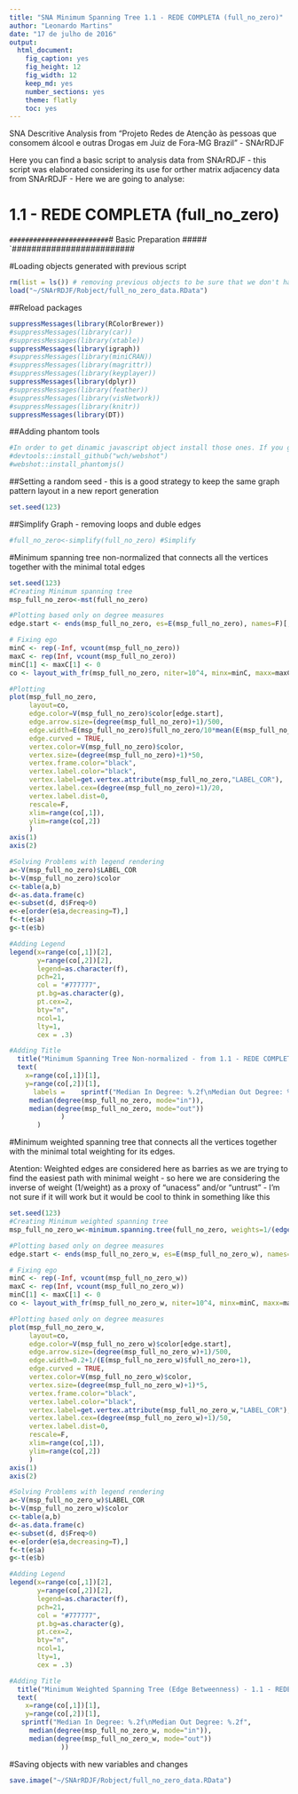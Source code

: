 ```yaml
---
title: "SNA Minimum Spanning Tree 1.1 - REDE COMPLETA (full_no_zero)"
author: "Leonardo Martins"
date: "17 de julho de 2016"
output: 
  html_document: 
    fig_caption: yes
    fig_height: 12
    fig_width: 12
    keep_md: yes
    number_sections: yes
    theme: flatly
    toc: yes
---
```

SNA Descritive Analysis from "Projeto Redes de Atenção às pessoas que consomem álcool e outras Drogas em Juiz de Fora-MG   Brazil"  - SNArRDJF

Here you can find a basic script to analysis data from SNArRDJF - this script was elaborated considering its use for orther matrix adjacency data from SNArRDJF - Here we are going to analyse:

# 1.1 - REDE COMPLETA (full_no_zero)

`#########################
`# Basic Preparation #####
`#########################

#Loading objects generated with previous script 
```r
rm(list = ls()) # removing previous objects to be sure that we don't have objects conflicts name
load("~/SNArRDJF/Robject/full_no_zero_data.RData")
```
##Reload packages
```r
suppressMessages(library(RColorBrewer))
#suppressMessages(library(car))
#suppressMessages(library(xtable))
suppressMessages(library(igraph))
#suppressMessages(library(miniCRAN))
#suppressMessages(library(magrittr))
#suppressMessages(library(keyplayer))
suppressMessages(library(dplyr))
#suppressMessages(library(feather))
#suppressMessages(library(visNetwork))
#suppressMessages(library(knitr))
suppressMessages(library(DT))
```
##Adding phantom tools
```r
#In order to get dinamic javascript object install those ones. If you get problems installing go to Stackoverflow.com and type your error to discover what to do. In some cases the libraries need to be intalled in outside R libs.
#devtools::install_github("wch/webshot")
#webshot::install_phantomjs()
```
##Setting a random seed - this is a good strategy to keep the same graph pattern layout in a new report generation
```r
set.seed(123)
```

##Simplify Graph - removing loops and duble edges 
```r
#full_no_zero<-simplify(full_no_zero) #Simplify
```

#Minimum spanning tree non-normalized that connects all the vertices together with the minimal total edges
```r
set.seed(123)
#Creating Minimum spanning tree
msp_full_no_zero<-mst(full_no_zero)

#Plotting based only on degree measures 
edge.start <- ends(msp_full_no_zero, es=E(msp_full_no_zero), names=F)[,1]

# Fixing ego
minC <- rep(-Inf, vcount(msp_full_no_zero))
maxC <- rep(Inf, vcount(msp_full_no_zero))
minC[1] <- maxC[1] <- 0
co <- layout_with_fr(msp_full_no_zero, niter=10^4, minx=minC, maxx=maxC,miny=minC, maxy=maxC, weights=E(msp_full_no_zero)$full_no_zero)

#Plotting
plot(msp_full_no_zero, 
     layout=co,
     edge.color=V(msp_full_no_zero)$color[edge.start],
     edge.arrow.size=(degree(msp_full_no_zero)+1)/500,
     edge.width=E(msp_full_no_zero)$full_no_zero/10*mean(E(msp_full_no_zero)$full_no_zero),
     edge.curved = TRUE,
     vertex.color=V(msp_full_no_zero)$color,
     vertex.size=(degree(msp_full_no_zero)+1)*50,
     vertex.frame.color="black",
     vertex.label.color="black",
     vertex.label=get.vertex.attribute(msp_full_no_zero,"LABEL_COR"),
     vertex.label.cex=(degree(msp_full_no_zero)+1)/20,
     vertex.label.dist=0,
     rescale=F,
     xlim=range(co[,1]), 
     ylim=range(co[,2])
     )
axis(1)
axis(2)

#Solving Problems with legend rendering 
a<-V(msp_full_no_zero)$LABEL_COR
b<-V(msp_full_no_zero)$color
c<-table(a,b)
d<-as.data.frame(c)
e<-subset(d, d$Freq>0)
e<-e[order(e$a,decreasing=T),] 
f<-t(e$a)
g<-t(e$b)

#Adding Legend
legend(x=range(co[,1])[2], 
       y=range(co[,2])[2],
       legend=as.character(f),
       pch=21,
       col = "#777777", 
       pt.bg=as.character(g),
       pt.cex=2,
       bty="n", 
       ncol=1,
       lty=1,
       cex = .3)

#Adding Title
  title("Minimum Spanning Tree Non-normalized - from 1.1 - REDE COMPLETA (full_no_zero)", sub = "Source: from authors ")
  text( 
    x=range(co[,1])[1],
    y=range(co[,2])[1], 
      labels =    sprintf("Median In Degree: %.2f\nMedian Out Degree: %.2f",
     median(degree(msp_full_no_zero, mode="in")), 
     median(degree(msp_full_no_zero, mode="out"))
             )
       )
```
#Minimum weighted spanning tree that connects all the vertices together with the minimal total weighting for its edges. 

Atention: Weighted edges are considered here as barries as we are trying to find the easiest path with minimal weight - so here we are considering the inverse of weight (1/weight) as a proxy of "unacess" and/or "untrust" - I'm not sure if it will work but it would be cool to think in something like this  
```r
set.seed(123)
#Creating Minimum weighted spanning tree
msp_full_no_zero_w<-minimum.spanning.tree(full_no_zero, weights=1/(edge_betweenness(full_no_zero, weights=E(full_no_zero)$full_no_zero)+1))

#Plotting based only on degree measures 
edge.start <- ends(msp_full_no_zero_w, es=E(msp_full_no_zero_w), names=F)[,1]

# Fixing ego
minC <- rep(-Inf, vcount(msp_full_no_zero_w))
maxC <- rep(Inf, vcount(msp_full_no_zero_w))
minC[1] <- maxC[1] <- 0
co <- layout_with_fr(msp_full_no_zero_w, niter=10^4, minx=minC, maxx=maxC,miny=minC, maxy=maxC, weights =E(msp_full_no_zero_w)$full_no_zero)

#Plotting based only on degree measures 
plot(msp_full_no_zero_w, 
     layout=co,
     edge.color=V(msp_full_no_zero_w)$color[edge.start],
     edge.arrow.size=(degree(msp_full_no_zero_w)+1)/500,
     edge.width=0.2+1/(E(msp_full_no_zero_w)$full_no_zero+1),
     edge.curved = TRUE,
     vertex.color=V(msp_full_no_zero_w)$color,
     vertex.size=(degree(msp_full_no_zero_w)+1)*5,
     vertex.frame.color="black",
     vertex.label.color="black",
     vertex.label=get.vertex.attribute(msp_full_no_zero_w,"LABEL_COR"),
     vertex.label.cex=(degree(msp_full_no_zero_w)+1)/50,
     vertex.label.dist=0,
     rescale=F,
     xlim=range(co[,1]), 
     ylim=range(co[,2])
     )
axis(1)
axis(2)

#Solving Problems with legend rendering 
a<-V(msp_full_no_zero_w)$LABEL_COR
b<-V(msp_full_no_zero_w)$color
c<-table(a,b)
d<-as.data.frame(c)
e<-subset(d, d$Freq>0)
e<-e[order(e$a,decreasing=T),] 
f<-t(e$a)
g<-t(e$b)

#Adding Legend
legend(x=range(co[,1])[2], 
       y=range(co[,2])[2],
       legend=as.character(f),
       pch=21,
       col = "#777777", 
       pt.bg=as.character(g),
       pt.cex=2,
       bty="n", 
       ncol=1,
       lty=1,
       cex = .3)

#Adding Title
  title("Minimum Weighted Spanning Tree (Edge Betweenness) - 1.1 - REDE COMPLETA (full_no_zero)", sub = "Source: from authors ")
  text( 
    x=range(co[,1])[1],
    y=range(co[,2])[1], 
   sprintf("Median In Degree: %.2f\nMedian Out Degree: %.2f",
     median(degree(msp_full_no_zero_w, mode="in")), 
     median(degree(msp_full_no_zero_w, mode="out"))
             ))
```


#Saving objects with new variables and changes
```r
save.image("~/SNArRDJF/Robject/full_no_zero_data.RData") 
```

